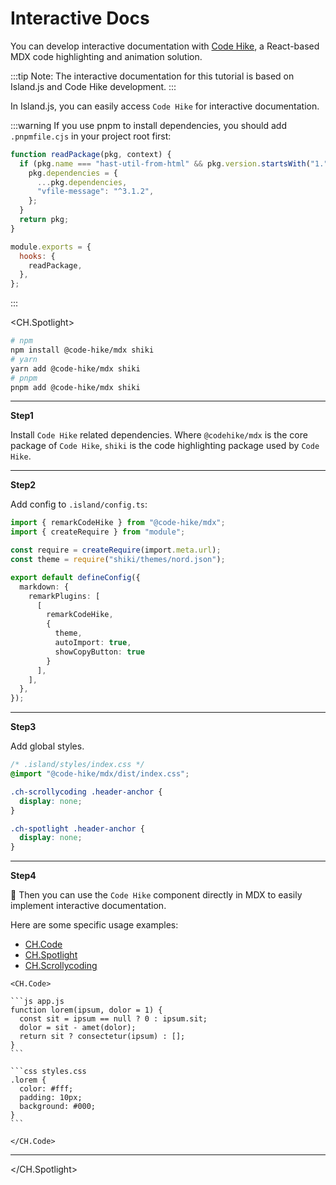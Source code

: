 # Interactive Docs

You can develop interactive documentation with [Code Hike](https://codehike.org/), a React-based MDX code highlighting and animation solution.

:::tip
Note: The interactive documentation for this tutorial is based on Island.js and Code Hike development.
:::

In Island.js, you can easily access `Code Hike` for interactive documentation.

:::warning
If you use pnpm to install dependencies, you should add `.pnpmfile.cjs` in your project root first:

```js
function readPackage(pkg, context) {
  if (pkg.name === "hast-util-from-html" && pkg.version.startsWith("1.")) {
    pkg.dependencies = {
      ...pkg.dependencies,
      "vfile-message": "^3.1.2",
    };
  }
  return pkg;
}

module.exports = {
  hooks: {
    readPackage,
  },
};
```
:::

<CH.Spotlight>

```bash
# npm
npm install @code-hike/mdx shiki
# yarn
yarn add @code-hike/mdx shiki
# pnpm
pnpm add @code-hike/mdx shiki
```

---

**Step1** 

Install `Code Hike` related dependencies. Where `@codehike/mdx` is the core package of `Code Hike`, `shiki` is the code highlighting package used by `Code Hike`.

---

**Step2** 

Add config to `.island/config.ts`:

```ts config.ts focus=1:5,9:17
import { remarkCodeHike } from "@code-hike/mdx";
import { createRequire } from "module";

const require = createRequire(import.meta.url);
const theme = require("shiki/themes/nord.json");

export default defineConfig({
  markdown: {
    remarkPlugins: [
      [
        remarkCodeHike, 
        { 
          theme, 
          autoImport: true, 
          showCopyButton: true 
        }
      ],
    ],
  },
});
```

---

**Step3** 

Add global styles.

```css styles/index.css
/* .island/styles/index.css */
@import "@code-hike/mdx/dist/index.css";

.ch-scrollycoding .header-anchor {
  display: none;
}

.ch-spotlight .header-anchor {
  display: none;
}
```

---

**Step4** 

🎉 Then you can use the `Code Hike` component directly in MDX to easily implement interactive documentation.

Here are some specific usage examples:

- [CH.Code](https://codehike.org/demo/filenames)
- [CH.Spotlight](https://codehike.org/demo/spotlight)
- [CH.Scrollycoding](https://codehike.org/demo/scrollycoding)


````mdx
<CH.Code>

```js app.js
function lorem(ipsum, dolor = 1) {
  const sit = ipsum == null ? 0 : ipsum.sit;
  dolor = sit - amet(dolor);
  return sit ? consectetur(ipsum) : [];
}
```

```css styles.css
.lorem {
  color: #fff;
  padding: 10px;
  background: #000;
}
```

</CH.Code>
````

---

</CH.Spotlight>
